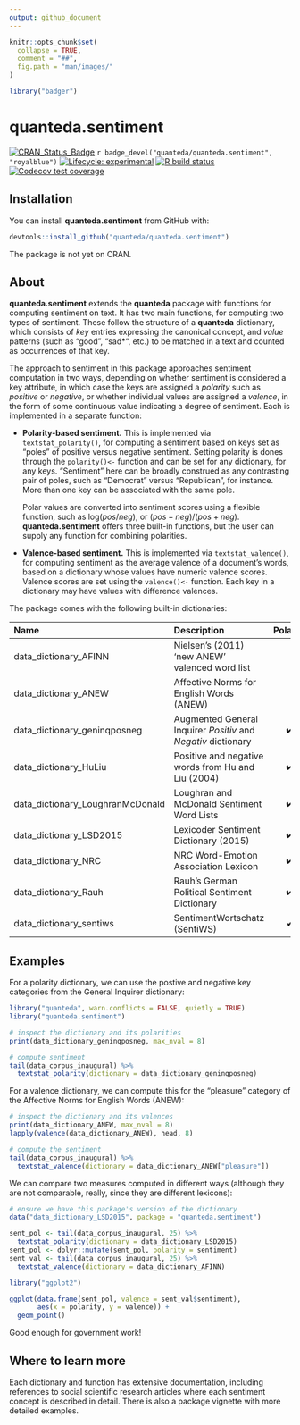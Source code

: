```yaml
---
output: github_document
---
```


```r
knitr::opts_chunk$set(
  collapse = TRUE,
  comment = "##",
  fig.path = "man/images/"
)
```
```r
library("badger")
```

# quanteda.sentiment

<!-- badges: start -->
[![CRAN_Status_Badge](http://www.r-pkg.org/badges/version/quanteda.sentiment)](https://cran.r-project.org/package=quanteda.sentiment)
`r badge_devel("quanteda/quanteda.sentiment", "royalblue")`
[![Lifecycle: experimental](https://img.shields.io/badge/lifecycle-experimental-orange.svg)](https://www.tidyverse.org/lifecycle/#experimental)
[![R build status](https://github.com/quanteda/quanteda.sentiment/workflows/R-CMD-check/badge.svg)](https://github.com/quanteda/quanteda.sentiment/actions)
[![Codecov test coverage](https://codecov.io/gh/quanteda/quanteda.sentiment/branch/master/graph/badge.svg)](https://codecov.io/gh/quanteda/quanteda.sentiment?branch=master)
<!-- badges: end -->

## Installation

You can install **quanteda.sentiment** from GitHub with:

```r
devtools::install_github("quanteda/quanteda.sentiment")
```

The package is not yet on CRAN.

## About

**quanteda.sentiment** extends the **quanteda** package with functions for computing sentiment on text.  It has two main functions, for computing two types of sentiment.  These follow the structure of a **quanteda** dictionary, which consists of _key_ entries expressing the canonical concept, and _value_ patterns (such as "good", "sad*", etc.) to be matched in a text and counted as occurrences of that key.

The approach to sentiment in this package approaches sentiment computation in two ways, depending on whether sentiment is considered a key attribute, in which case the keys are assigned a _polarity_ such as _positive_ or _negative_, or whether individual values are assigned a _valence_, in the form of some continuous value indicating a degree of sentiment.  Each is implemented in a separate function:

*  **Polarity-based sentiment.**  This is implemented via `textstat_polarity()`, for computing a sentiment based on keys set as "poles" of positive versus negative sentiment.  Setting polarity is dones through the `polarity()<-` function and can be set for any dictionary, for any keys.  "Sentiment" here can be broadly construed as any contrasting pair of poles, such as "Democrat" versus "Republican", for instance.  More than one key can be associated with the same pole.

    Polar values are converted into sentiment scores using a flexible function, such as $\mathrm{log}(pos / neg)$, or $(pos - neg)/(pos + neg)$.  **quanteda.sentiment** offers three built-in functions, but the user can supply any function for combining polarities.

* **Valence-based sentiment.**  This is implemented via `textstat_valence()`, for computing sentiment as the average valence of a document's words, based on a dictionary whose values have numeric valence scores.  Valence scores are set using the `valence()<-` function.  Each key in a dictionary may have values with difference valences.

The package comes with the following built-in dictionaries:

| Name                             | Description                                                   | Polarity | Valence |
|:---------------------------------|:--------------------------------------------------------------|:--------:|:-------:|
| data_dictionary_AFINN            | Nielsen's (2011) 'new ANEW' valenced word list                |          |    ✔️    |
| data_dictionary_ANEW             | Affective Norms for English Words (ANEW)                      |          |    ✔️    |
| data_dictionary_geninqposneg     | Augmented General Inquirer _Positiv_ and _Negativ_ dictionary |     ✔️    |         |
| data_dictionary_HuLiu            | Positive and negative words from Hu and Liu (2004)            |     ✔️    |         |
| data_dictionary_LoughranMcDonald | Loughran and McDonald Sentiment Word Lists                    |     ✔️    |         |
| data_dictionary_LSD2015          | Lexicoder Sentiment Dictionary (2015)                         |     ✔️    |         |
| data_dictionary_NRC              | NRC Word-Emotion Association Lexicon                          |     ✔️    |         |
| data_dictionary_Rauh             | Rauh's German Political Sentiment Dictionary                  |     ✔️    |         |
| data_dictionary_sentiws          | SentimentWortschatz (SentiWS)                                 |     ✔    |    ✔    |


## Examples

For a polarity dictionary, we can use the postive and negative key categories from the General Inquirer dictionary:
```r
library("quanteda", warn.conflicts = FALSE, quietly = TRUE)
library("quanteda.sentiment")

# inspect the dictionary and its polarities
print(data_dictionary_geninqposneg, max_nval = 8)

# compute sentiment
tail(data_corpus_inaugural) %>%
  textstat_polarity(dictionary = data_dictionary_geninqposneg)
```

For a valence dictionary, we can compute this for the "pleasure" category of the Affective Norms for English Words (ANEW): 
```r
# inspect the dictionary and its valences
print(data_dictionary_ANEW, max_nval = 8)
lapply(valence(data_dictionary_ANEW), head, 8)

# compute the sentiment
tail(data_corpus_inaugural) %>%
  textstat_valence(dictionary = data_dictionary_ANEW["pleasure"])
```
We can compare two measures computed in different ways (although they are not comparable, really, since they are different lexicons):
```r
# ensure we have this package's version of the dictionary
data("data_dictionary_LSD2015", package = "quanteda.sentiment")

sent_pol <- tail(data_corpus_inaugural, 25) %>%
  textstat_polarity(dictionary = data_dictionary_LSD2015)
sent_pol <- dplyr::mutate(sent_pol, polarity = sentiment)
sent_val <- tail(data_corpus_inaugural, 25) %>%
  textstat_valence(dictionary = data_dictionary_AFINN)

library("ggplot2")

ggplot(data.frame(sent_pol, valence = sent_val$sentiment),
       aes(x = polarity, y = valence)) +
  geom_point()
```

Good enough for government work!

## Where to learn more

Each dictionary and function has extensive documentation, including references to social scientific research articles where each sentiment concept is described in detail.  There is also a package vignette with more detailed examples.

